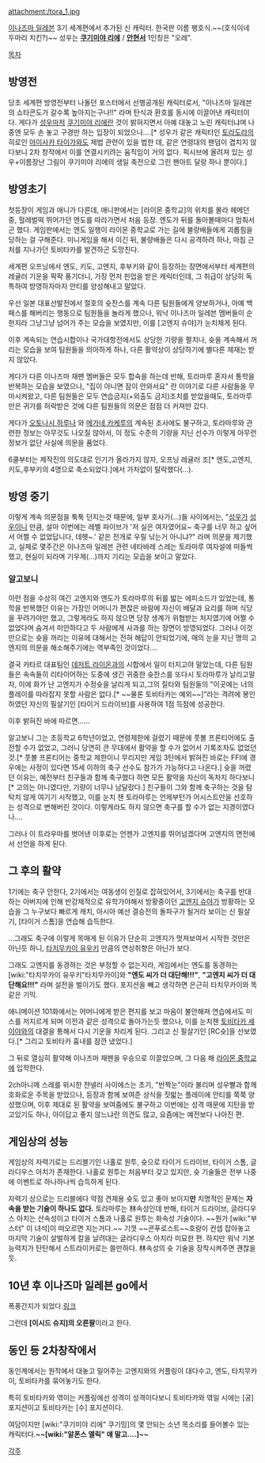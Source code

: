 {{{+1 宇都宮 虎丸 | Toramaru Utsunomiya }}}

attachment:/tora_1.jpg

[[이나즈마 일레븐]] 3기 세계편에서 추가된 신 캐릭터. 한국판 이름 팽호식.~~(호식이네 두마리 치킨?)~~ 성우는 '''[[쿠기미야 리에]]''' / '''[[안현서]]''' 1인칭은 "오레".

[[목차]]

== 방영전 ==
당초 세계편 방영전부터 나돌던 포스터에서 선행공개된 캐릭터로서, "이나즈마 일레븐의 쇼타콘도가 갈수록 높아지는구나!!" 라며 탄식과 환호를 동시에 이끌어낸 캐릭터이다. 게다가 [[성우]]마저 [[쿠기미야 리에]]란 것이 밝혀지면서 아예 대놓고 노린 캐릭터냐며 나중엔 모두 손 놓고 구경만 하는 입장이 되었으나….[* 성우가 같은 캐릭터인 [[토라도라]]의 히로인 [[아이사카 타이가]]와도 제법 관련이 있을 법한 데, 같은 연령대의 팬덤이 겹치지 않다보니 2차 창작에서 이를 연결시키려는 움직임이 거의 없다. 픽시브에 올려져 있는 성우+이름장난 그림이 쿠기미야 리에의 생일 축전으로 그린 팬아트 달랑 하나 뿐이다.]

== 방영초기 ==
첫등장이 게임과 애니가 다른데, 애니판에서는 [라이몬 중학교]의 위치를 몰라 헤메던 중, 헐레벌떡 뛰어가던 엔도를 따라가면서 처음 등장. 엔도가 뒤를 돌아볼때마다 멈춰서곤 했다. 게임판에서는 엔도 일행이 라이몬 중학교로 가는 길에 불량배들에게 괴롭힘을 당하는 걸 구해준다. 미니게임을 해서 이긴 뒤, 불량배들은 다시 공격하려 하나, 마침 근처를 지나가던 토비타카를 발견하곤 도망친다.

세계편 오프닝에서 엔도, 키도, 고엔지, 후부키와 같이 등장하는 장면에서부터 세계편의 레귤러 기운을 팍팍 풍기더니, 가장 먼저 핀업을 받은 캐릭터인데, 그 취급이 상당히 독특하여 방영하자마자 안티를 양성해내고 말았다.

우선 일본 대표선발전에서 절호의 슛찬스를 계속 다른 팀원들에게 양보하거나, 아예 백패스를 해버리는 행동으로 팀원들을 놀라게 했으나, 워낙 이나즈마 일레븐 멤버들이 순한지라 그냥그냥 넘어가 주는 모습을 보였지만, 이를 [고엔지 슈야]가 눈치채게 된다.

이후 계속되는 연습시합이나 국가대항전에서도 상당한 기량을 펼치나, 슛을 계속해서 꺼리는 모습을 보여 팀원들을 의아하게 하나, 다른 활약상이 상당하기에 별다른 제재는 받지 않았다.

게다가 다른 이나즈마 재팬 멤버들은 모두 합숙을 하는데 반해, 토라마루 혼자서 통학을 반복하는 모습을 보였으나, "집이 아니면 잠이 안와서요" 란 이야기로 다른 사람들을 무마시켜왔고, 다른 팀원들은 모두 연습금지(+외출도 금지)조치를 받았을때도, 토라마루만은 귀가를 허락받은 것에 다른 팀원들의 의문은 점점 더 커져만 갔다.

게다가 [[오토나시 하루나]] 와 [[메가네 카케루]]의 계속된 조사에도 불구하고, 토라마루와 관련한 정보는 아무것도 나오질 않아서, 이 정도 수준의 기량을 지닌 선수가 이렇게 아무런 정보가 없단 사실에 의문을 품었다.

6쿨부터는 제작진의 의도대로 인기가 올라가지 않자, 오프닝 레귤러 조[* 엔도,고엔지,키도,후부키의 4명으로 축소되었다.]에서 가차없이 탈락했다(…).
== 방영 중기 ==
이렇게 계속 의문점을 툭툭 던지는것 때문에, 일부 호사가(…)들 사이에서는, "[[성우]]가 [[성우]]이니 만큼, 설마 이번에는 레벨 파이브가 '저 실은 여자였어요~ 축구를 너무 하고 싶어서 어쩔 수 없었답니다, 데헷~.' 같은 전개로 우릴 낚는거 아니냐?" 라며 의문을 제기했고, 실제로 몇주간은 이나즈마 일레븐 관련 네타바레 스레는 토라마루 여자설에 떠들썩 했고, 현실이 되라며 기우제(…)까지 기리는 모습을 보이고 말았다.

=== 알고보니 ===
이런 점을 수상히 여긴 고엔지와 엔도가 토라마루의 뒤를 밟는 에피소드가 있었는데, 통학을 반복했던 이유는 가장인 어머니가 편찮은 바람에 자신이 배달과 요리를 하며 식당을 꾸려가야만 했고, 그렇게라도 하지 않으면 당장 생계가 위협받는 처지였기에 어쩔 수 없었다며 숨겨서 미안하다고 두 사람에게 사과를 하는 장면이 방영되었다. 그러나 이것만으로는 슛을 꺼리는 이유에 대해서는 전혀 해답이 안되었기에, 매의 눈을 지닌 명의 고엔지의 의문을 해소해주기에는 역부족인 것이었다….

결국 카타르 대표팀인 [[데저트 라이온]]과의 시합에서 일이 터지고야 말았는데, 다른 팀원들은 속속들히 리타이어하는 도중에 생긴 귀중한 슛찬스를 또다시 토라마루가 날리고말자, 이에 화가 난 고엔지가 수정슛을 날리게 되고,그의 질타와 팀원들의 "이곳에는 너의 플레이를 따라잡지 못할 사람은 없다.[* ~~물론 토비타카는 예외~~]"라는 격려에 봉인하였던 자신의 필살기인 [타이거 드라이브]를 사용하여 1점 득점에 성공한다.

이후 밝혀진 바에 따르면……

알고보니 그는 초등학교 6학년이었고, 연령제한에 걸렸기 때문에 풋볼 프론티어에도 출전할 수가 없었고, 그러니 당연히 큰 무대에서 활약을 할 수가 없어서 기록조차도 없었던 것.[* 풋볼 프론티어는 중학교 제한이니 무리지만 게임 3탄에서 밝혀진 바로는 FFI에 경우에는 사정이 있다면 15세 이하의 축구 선수도 참가가 가능하다고 나온다.] 슛을 꺼렸던 이유는, 예전부터 친구들과 함께 축구했다 하면 모든 활약을 자신이 독차지 하다보니[* 고의는 아니였다만, 기량이 너무나 남달랐다.] 친구들이 그와 함께 축구하는 것을 탐탁치 않게 여기기 시작했고, 이를 눈치 챈 토라마루는 언제부턴가 어시스트만을 선호하는 성격으로 변해버린 것이다. 이렇게라도 하지 않으면 축구를 할 수가 없는 지경이였다나….

그러나 이 트라우마를 벗어낸 이후로는 언젠가 고엔지를 뛰어넘겠다며 고엔지의 면전에서 선언을 하게 된다.

== 그 후의 활약 ==
1기에는 축구 안한다, 2기에서는 여동생이 인질로 잡혀있어서, 3기에서는 축구를 반대하는 아버지에 인해 반강제적으로 유학가야해서 방황중이던 [[고엔지 슈야]]가 방황하는 모습을 그 누구보다 빠르게 캐치, 아시아 예선 결승전의 돌파구가 될거라 보이는 신 필살기, [타이거 스톰]을 연습해 습득한다. 

…그래도 축구에 이렇게 목매게 된 이유가 단순히 고엔지가 멋져보여서 시작한 것만은 아닌듯 하니, [[타치무카이 유우키]] 만큼의 연상취향은 아닌가 보다.

그래도 고엔지를 동경하는 것은 부정할 수 없는지라, 게임에서는 엔도를 동경하는 [wiki:"타치무카이 유우키"타치무카이]와 '''"엔도 씨가 더 대단해!!!"''', '''"고엔지 씨가 더 대단해요!!!"''' 라며 설전을 벌이기도 했다. 포지션을 빼고 생각하면 은근히 타치무카이와 똑같은 기믹.

애니메이션 101화에서는 어머니에게 받은 편지를 보고 마음이 불안해져 연습에서도 미스를 저지르게 되며 이전과 같은 성격으로 돌아가는듯 했으나, 이를 눈치챈 [[토비타카 세이야]]와의 대결을 통해서 다시 기운을 차리게 된다. 그리고 신 필살기인 [RC슛]을 선보였다.[* 그리고 토비타카 흉내를 잠깐 냈었다.]

그 뒤로 열심히 활약해 이나즈마 재팬을 우승으로 이끌었으며, 그 다음 해 [[라이몬 중학교]]에 입학한다.

2ch아니메 스레를 위시한 챤넬러 사이에스는 초기, "반짝눈"이라 불리며 성우빨과 함께 호화로운 주목을 받았으나, 등장과 함께 보여준 상식을 짓밟는 플레이에 안티를 쭉쭉 양성했으며, 이후 제대로 된 활약을 보여줌에도 불구하고 이번에는 성격 때문에 지탄을 받고있기도 하나, 아이답고 좋지 않느냐란 의견도 많고, 요즘에는 예전보다 나아진 편.

== 게임상의 성능 ==
게임상의 자력기로는 드리블기인 나홀로 원투, 슛으로 타이거 드라이브, 타이거 스톰, 글라디우스 아치가 존재한다. 나홀로 원투는 처음부터 갖고 있지만, 슛 기술들은 전부 나중에 이벤트로 하나하나씩 습득하게 된다.

자력기 상으로는 드리블에다 약점 견제용 슛도 있고 좋아 보이지'''만''' 치명적인 문제는 '''자속을 받는 기술이 하나도 없다.''' 토라마루는 林속성인데 반해, 타이거 드라이브, 글라디우스 아치는 산속성이고 타이거 스톰과 나홀로 원투는 화속성 기술이다. ~~뭔가 [wiki:"부스터" 이 녀석]이 떠오르면 지는거다.~~ 기껏 ~~콘푸로스트~~호랑이 컨셉 잡아놓고 마지막 기술이 살벌하게 칼을 날려대는 글라디우스 아치라 미묘한 편. 하지만 워낙 기본 능력치가 탄탄해서 스트라이커로는 쓸만하다. 林속성의 슛 기술을 장착시켜주면 괜찮을 듯.

== 10년 후 이나즈마 일레븐 go에서 ==
폭풍간지가 되었다.[http://blog.naver.com/zkfp1117?Redirect=Log&logNo=10126748555 링크]

그런데 '''[이시드 슈지]의 오른팔'''이라고 한다.

== 동인 등 2차창작에서 ==
동인계에서는 원작에서 대놓고 밀어주는 고엔지와의 커플링이 대다수고, 엔도, 타치무카이, 토비타카를 묶어놓기도 한다.

특히 토비타카와 엮이는 커플링에선 성격이 성격이다보니 토비타카와 엮일 시에는 [공] 포지션이고 토비타카는 [수] 포지션이다.

여담이지만 [wiki:"쿠기미야 리에" 쿠기밍]의 몇 안되는 소년 목소리를 들어볼수 있는 캐릭터다.'''~~[wiki:"알폰스 엘릭" 얘 말고….]~~'''

[[각주]]
